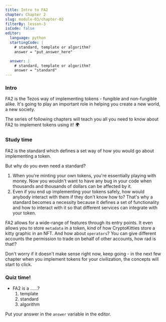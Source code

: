 ```yaml
---
title: Intro to FA2
chapter: Chapter 2
slug: module-03/chapter-02
filterBy: lesson-3
isCode: false
editor:
  language: python
  startingCode: |
    # standard, template or algorithm?
    answer = "put_answer_here"

  answer: |  
    # standard, template or algorithm?
    answer = "standard"
---
```


### Intro
FA2 is the Tezos way of implementing tokens - fungible and non-fungible alike. It's going to play an important role in helping you create a new world, a new society.

The series of following chapters will teach you all you need to know about FA2 to implement tokens using it! 🌍


### Study time

FA2 is the standard which defines a set way of how you would go about implementing a token. 

But why do you even need a standard?
1. When you're minting your own tokens, you're essentially playing with money. Now you wouldn't want to have any bug in your code when thousands and thousands of dollars can be affected by it.
2. Even if you end up implementing your tokens safely, how would anybody interact with them if they don't know how to? That's why a standard becomes a necessity because it defines a set of functionality and how to interact with it so that different services can integrate with your token.

FA2 allows for a wide-range of features through its  entry points. 
It even allows you to store `metadata` in a token, kind of how CryptoKitties store a kitty graphic in an NFT.
And how about `operators`? You can give different accounts the permission to trade on behalf of other accounts, how rad is that!?

Don't worry if it doesn't make sense right now, keep going - in the next few chapter when you implement tokens for your civilization, the concepts will start to click.


### Quiz time!
- FA2 is a ......?
  1. template
  2. standard
  3. algorithm

Put your answer in the `answer` variable in the editor.